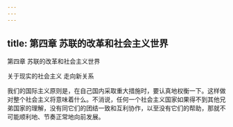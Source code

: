 ```yaml
---
---
---
```

title: 第四章 苏联的改革和社会主义世界
---


第四章 苏联的改革和社会主义世界


关于现实的社会主义
走向新关系



我们的国际主义原则是，在自己国内采取重大措施时，要认真地权衡一下。这样做对整个社会主义将意味着什么。不消说，任何一个社会主义国家如果得不到其他兄弟国家的理解，没有同它们的团结一致和互利协作，以至没有它们的帮助，那就不可能顺利地、节奏正常地向前发展。